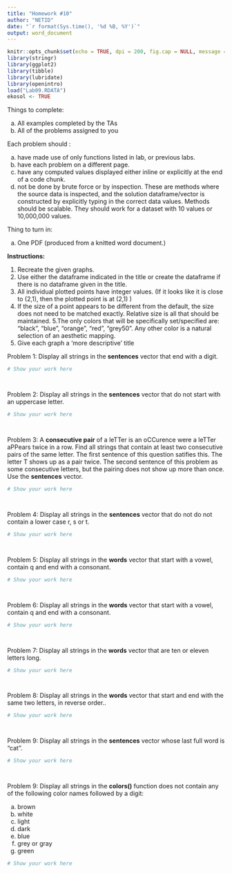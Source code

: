 ```yaml
---
title: "Homework #10"
author: "NETID"
date: "`r format(Sys.time(), '%d %B, %Y')`"
output: word_document
---
```


 
 
```r
knitr::opts_chunk$set(echo = TRUE, dpi = 200, fig.cap = NULL, message = FALSE, warning=FALSE, error = TRUE)
library(stringr)
library(ggplot2)
library(tibble)
library(lubridate)
library(openintro) 
load("Lab09.RDATA")
ekosol <- TRUE
```

 
 
Things to complete: 

  a. All examples completed by the TAs
  b. All of the problems assigned to you

Each problem should :

  a. have made use of only functions listed in lab, or previous labs.
  b. have each problem on a different page.
  c. have any computed values displayed either inline or explicitly at the end of a code chunk.
  d. not be done by brute force or by inspection. These are methods where the source data is inspected, and the solution dataframe/vector is constructed by explicitly typing in the correct data values. Methods should be scalable. They should work for a dataset with 10 values or 10,000,000 values.
    
Thing to turn in:

  a. One PDF (produced from a knitted word document.)

**Instructions:**

  1. Recreate the given graphs. 
  2. Use either the dataframe indicated in the title or create the dataframe if there is no dataframe given in the title.
  3. All individual plotted points have integer values. (If it looks like it is close to (2,1), then the plotted point is at (2,1) )
  4. If the size of a point appears to be different from the default, the size does not need to be matched exactly. Relative size is all that should be maintained.
  5.The only colors that will be specifically set/specified are: "black", "blue", "orange", "red", "grey50". Any other color is a natural selection of an aesthetic mapping.
  6. Give each graph a 'more descriptive' title
  
   

\newpage

Problem 1: Display all strings in the **sentences** vector that end with a digit.

```r
# Show your work here




```

\newpage


Problem 2: Display all strings in the **sentences** vector that do not start with an uppercase letter.

```r
# Show your work here




```

\newpage

Problem 3: A **consecutive pair** of a leTTer is an oCCurence were a leTTer aPPears twice in a row.  Find all strings that contain at least two consecutive pairs of the same letter. The first sentence of this question satifies this. The letter T shows up as a pair twice. The second sentence of this problem as some consecutive letters, but the pairing does not show up more than once. Use the **sentences** vector.

```r
# Show your work here




```

\newpage


Problem 4: Display all strings in the **sentences** vector that do not do not contain a lower case r, s or t.

```r
# Show your work here




```

\newpage


Problem 5: Display all strings in the **words** vector that start with a vowel, contain q and end with a consonant.

```r
# Show your work here




```

\newpage


Problem 6: Display all strings in the **words** vector that start with a vowel, contain q and end with a consonant.

```r
# Show your work here




```

\newpage

Problem 7: Display all strings in the **words** vector that are ten or eleven letters long.

```r
# Show your work here




```


\newpage

Problem 8: Display all strings in the **words** vector that start and end with the same two letters, in reverse order..

```r
# Show your work here




```


\newpage

Problem 9: Display all strings in the **sentences** vector whose last full word is "cat".

```r
# Show your work here




```

\newpage


Problem 9: Display all strings in the **colors()** function does not contain any of the following color names followed by a digit:

  a. brown
  b. white
  c. light
  d. dark
  e. blue
  f. grey or gray
  g. green
  

```r
# Show your work here




```






